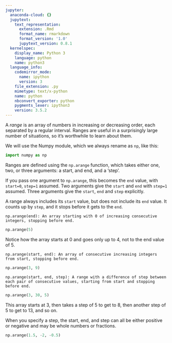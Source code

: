 ```yaml
---
jupyter:
  anaconda-cloud: {}
  jupytext:
    text_representation:
      extension: .Rmd
      format_name: rmarkdown
      format_version: '1.0'
      jupytext_version: 0.8.1
  kernelspec:
    display_name: Python 3
    language: python
    name: python3
  language_info:
    codemirror_mode:
      name: ipython
      version: 3
    file_extension: .py
    mimetype: text/x-python
    name: python
    nbconvert_exporter: python
    pygments_lexer: ipython3
    version: 3.5.2
---
```


A *range* is an array of numbers in increasing or decreasing order, each
separated by a regular interval.  Ranges are useful in a surprisingly large
number of situations, so it's worthwhile to learn about them.

We will use the Numpy module, which we always rename as `np`, like this:

```python
import numpy as np
```

Ranges are defined  using the `np.arange` function, which takes either one,
two, or three arguments: a start, and end, and a 'step'.

If you pass one argument to `np.arange`, this becomes the `end` value, with `start=0`, `step=1` assumed.  Two arguments give the `start` and `end` with `step=1` assumed.  Three arguments give the `start`, `end` and `step` explicitly.

A range always includes its `start` value, but does not include its `end` value.  It counts up by `step`, and it stops before it gets to the `end`.

    np.arange(end): An array starting with 0 of increasing consecutive integers, stopping before end.

```python
np.arange(5)
```

Notice how the array starts at 0 and goes only up to 4, not to the end value
of 5.



    np.arange(start, end): An array of consecutive increasing integers from start, stopping before end.

```python
np.arange(3, 9)
```


    np.arange(start, end, step): A range with a difference of step between each pair of consecutive values, starting from start and stopping before end.

```python
np.arange(3, 30, 5)
```

This array starts at 3, then takes a step of 5 to get to 8, then another step
of 5 to get to 13, and so on.

When you specify a step, the start, end, and step can all be either positive
or negative and may be whole numbers or fractions.

```python
np.arange(1.5, -2, -0.5)
```

